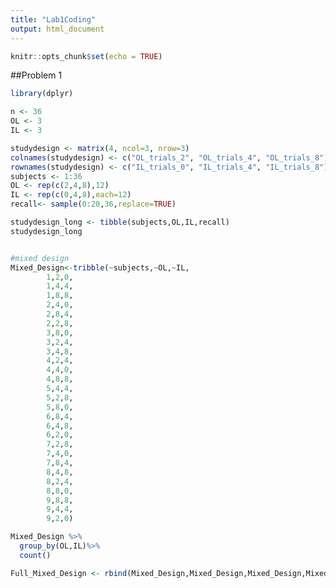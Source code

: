 ```yaml
---
title: "Lab1Coding"
output: html_document
---
```


```r
knitr::opts_chunk$set(echo = TRUE)
```

##Problem 1

```r

library(dplyr)

n <- 36
OL <- 3
IL <- 3

studydesign <- matrix(4, ncol=3, nrow=3)
colnames(studydesign) <- c("OL_trials_2", "OL_trials_4", "OL_trials_8")
rownames(studydesign) <- c("IL_trials_0", "IL_trials_4", "IL_trials_8")
subjects <- 1:36
OL <- rep(c(2,4,8),12)
IL <- rep(c(0,4,8),each=12)  
recall<- sample(0:20,36,replace=TRUE)

studydesign_long <- tibble(subjects,OL,IL,recall)
studydesign_long


#mixed design
Mixed_Design<-tribble(~subjects,~OL,~IL,
        1,2,0,
        1,4,4,
        1,8,8,
        2,4,0,
        2,8,4,
        2,2,8,
        3,8,0,
        3,2,4,
        3,4,8,
        4,2,4,
        4,4,0,
        4,8,8,
        5,4,4,
        5,2,8,
        5,8,0,
        6,8,4,
        6,4,8,
        6,2,0,
        7,2,8,
        7,4,0,
        7,8,4,
        8,4,8,
        8,2,4,
        8,8,0,
        9,8,8,
        9,4,4,
        9,2,0)

Mixed_Design %>%
  group_by(OL,IL)%>%
  count()

Full_Mixed_Design <- rbind(Mixed_Design,Mixed_Design,Mixed_Design,Mixed_Design) %>% mutate(subjects=rep(1:36, each=3), recall=sample(0:20,108,replace=TRUE))
```

